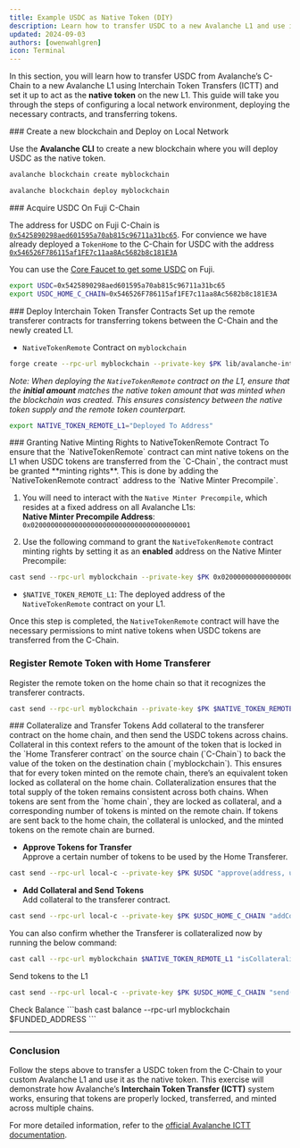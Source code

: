 ```yaml
---
title: Example USDC as Native Token (DIY)
description: Learn how to transfer USDC to a new Avalanche L1 and use it as a native token via ICTT.
updated: 2024-09-03
authors: [owenwahlgren]
icon: Terminal
---
```


In this section, you will learn how to transfer USDC from Avalanche’s C-Chain to a new Avalanche L1 using Interchain Token Transfers (ICTT) and set it up to act as the **native token** on the new L1. This guide will take you through the steps of configuring a local network environment, deploying the necessary contracts, and transferring tokens.


<Steps>
<Step>
### Create a new blockchain and Deploy on Local Network

Use the **Avalanche CLI** to create a new blockchain where you will deploy USDC as the native token.


```bash
avalanche blockchain create myblockchain  
```
```bash
avalanche blockchain deploy myblockchain
```
</Step>
<Step>
### Acquire USDC On Fuji C-Chain

The address for USDC on Fuji C-Chain is [`0x5425890298aed601595a70ab815c96711a31bc65`](https://testnet.snowtrace.io/token/0x5425890298aed601595a70ab815c96711a31bc65).
For convience we have already deployed a `TokenHome` to the C-Chain for USDC with the address [`0x546526F786115af1FE7c11aa8Ac5682b8c181E3A`](https://testnet.snowtrace.io/address/0x546526F786115af1FE7c11aa8Ac5682b8c181E3A)

You can use the [Core Faucet to get some USDC](https://core.app/en/tools/testnet-faucet/?subnet=c&token=usdcc) on Fuji. 
```bash
export USDC=0x5425890298aed601595a70ab815c96711a31bc65
export USDC_HOME_C_CHAIN=0x546526F786115af1FE7c11aa8Ac5682b8c181E3A
```
</Step>
<Step>
### Deploy Interchain Token Transfer Contracts
Set up the remote transferer contracts for transferring tokens between the C-Chain and the newly created L1.
   
- `NativeTokenRemote` Contract on `myblockchain` 
```bash 
forge create --rpc-url myblockchain --private-key $PK lib/avalanche-interchain-token-transfer/contracts/src/TokenRemote/NativeTokenRemote.sol:NativeTokenRemote --constructor-args "($TELEPORTER_REGISTRY_L1, $FUNDED_ADDRESS, $C_CHAIN_BLOCKCHAIN_ID_HEX, $USDC_HOME_C_CHAIN, 6)" "USDC" 100000000000000000000 0
```

_Note: When deploying the `NativeTokenRemote` contract on the L1, ensure that the **initial amount** matches the native token amount that was minted when the blockchain was created. This ensures consistency between the native token supply and the remote token counterpart._

```bash
export NATIVE_TOKEN_REMOTE_L1="Deployed To Address"
```
</Step>
<Step>
### Granting Native Minting Rights to NativeTokenRemote Contract
To ensure that the `NativeTokenRemote` contract can mint native tokens on the L1 when USDC tokens are transferred from the `C-Chain`, the contract must be granted **minting rights**. This is done by adding the `NativeTokenRemote contract` address to the `Native Minter Precompile`.

1. You will need to interact with the `Native Minter Precompile`, which resides at a fixed address on all Avalanche L1s:  
**Native Minter Precompile Address**: `0x0200000000000000000000000000000000000001`
     
2. Use the following command to grant the `NativeTokenRemote` contract minting rights by setting it as an **enabled** address on the Native Minter Precompile:
  
```bash
cast send --rpc-url myblockchain --private-key $PK 0x0200000000000000000000000000000000000001 "setEnabled(address)" $NATIVE_TOKEN_REMOTE_L1
```

- `$NATIVE_TOKEN_REMOTE_L1`: The deployed address of the `NativeTokenRemote` contract on your L1.

Once this step is completed, the `NativeTokenRemote` contract will have the necessary permissions to mint native tokens when USDC tokens are transferred from the C-Chain.
</Step>
<Step>
### Register Remote Token with Home Transferer
Register the remote token on the home chain so that it recognizes the transferer contracts.

```bash 
cast send --rpc-url myblockchain --private-key $PK $NATIVE_TOKEN_REMOTE_L1 "registerWithHome((address, uint256))" "(0x0000000000000000000000000000000000000000, 0)"
```
</Step>
<Step>
### Collateralize and Transfer Tokens
Add collateral to the transferer contract on the home chain, and then send the USDC tokens across chains.

<Accordions>
<Accordion title="What is Collateral?">
Collateral in this context refers to the amount of the token that is locked in the `Home Transferer contract` on the source chain (`C-Chain`) to back the value of the token on the destination chain (`myblockchain`). This ensures that for every token minted on the remote chain, there’s an equivalent token locked as collateral on the home chain.
</Accordion>
<Accordion title="Why is Collateral Important?">
Collateralization ensures that the total supply of the token remains consistent across both chains. When tokens are sent from the `home chain`, they are locked as collateral, and a corresponding number of tokens is minted on the remote chain. If tokens are sent back to the home chain, the collateral is unlocked, and the minted tokens on the remote chain are burned.
</Accordion>
</Accordions>

- **Approve Tokens for Transfer**  
Approve a certain number of tokens to be used by the Home Transferer. 

```bash  
cast send --rpc-url local-c --private-key $PK $USDC "approve(address, uint256)" $USDC_HOME_C_CHAIN 2000000000000000000000
```

- **Add Collateral and Send Tokens**  
Add collateral to the transferer contract.
```bash 
cast send --rpc-url local-c --private-key $PK $USDC_HOME_C_CHAIN "addCollateral(bytes32, address, uint256)" $L1_BLOCKCHAIN_ID_HEX $NATIVE_TOKEN_REMOTE_L1 100000000000000000000
```
You can also confirm whether the Transferer is collateralized now by running the below command:

```bash
cast call --rpc-url myblockchain $NATIVE_TOKEN_REMOTE_L1 "isCollateralized()(bool)"
```
Send tokens to the L1
```bash 
cast send --rpc-url local-c --private-key $PK $USDC_HOME_C_CHAIN "send((bytes32, address, address, address, uint256, uint256, uint256, address), uint256)" "(${L1_BLOCKCHAIN_ID_HEX}, ${NATIVE_TOKEN_REMOTE_L1}, ${FUNDED_ADDRESS}, ${USDC}, 0, 0, 250000, 0x0000000000000000000000000000000000000000)" 1000000000000000000000
```
</Step>

<Step>
Check Balance
```bash
cast balance --rpc-url myblockchain $FUNDED_ADDRESS
```
</Step>
</Steps>

---

### Conclusion

Follow the steps above to transfer a USDC token from the C-Chain to your custom Avalanche L1 and use it as the native token. This exercise will demonstrate how Avalanche’s **Interchain Token Transfer (ICTT)** system works, ensuring that tokens are properly locked, transferred, and minted across multiple chains.

For more detailed information, refer to the [official Avalanche ICTT documentation](/course/interchain-token-transfer).
